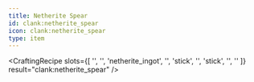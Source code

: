 ```yaml
---
title: Netherite Spear
id: clank:netherite_spear
icon: clank:netherite_spear
type: item
---
```


<CraftingRecipe
    slots={[
        '',
        '',
        'netherite_ingot',
        '',
        'stick',
        '',
        'stick',
        '',
        ''
    ]}
    result="clank:netherite_spear"
/>